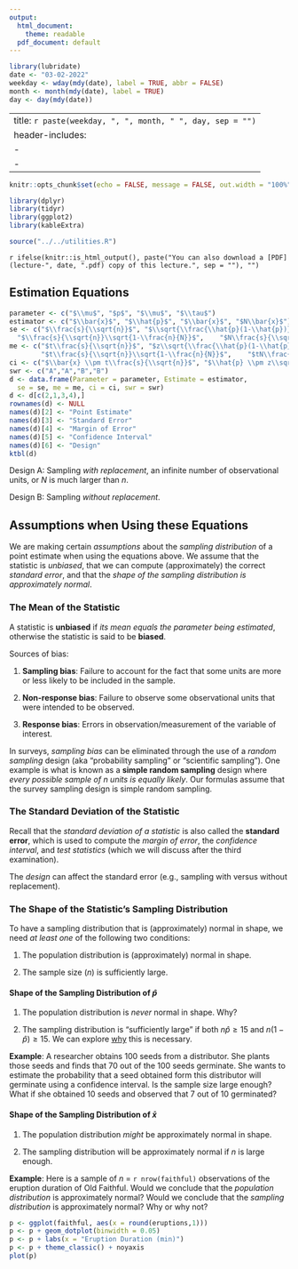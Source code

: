 ```yaml
---
output:
  html_document:
    theme: readable
  pdf_document: default
---
```


```r
library(lubridate)
date <- "03-02-2022"
weekday <- wday(mdy(date), label = TRUE, abbr = FALSE)
month <- month(mdy(date), label = TRUE)
day <- day(mdy(date))
```

---
title: `r paste(weekday, ", ", month, " ", day, sep = "")`
header-includes:
  - \usepackage{float}
  - \usepackage{booktabs}
---

```r
knitr::opts_chunk$set(echo = FALSE, message = FALSE, out.width = "100%", fig.width = 9, fig.align = "center", cache = FALSE, dev = ifelse(knitr::is_html_output(), "png", "pdf"))
```

```r
library(dplyr)
library(tidyr)
library(ggplot2)
library(kableExtra)
```

```r
source("../../utilities.R")
```

`r ifelse(knitr::is_html_output(), paste("You can also download a [PDF](lecture-", date, ".pdf) copy of this lecture.", sep = ""), "")`

## Estimation Equations

```r
parameter <- c("$\\mu$", "$p$", "$\\mu$", "$\\tau$")
estimator <- c("$\\bar{x}$", "$\\hat{p}$", "$\\bar{x}$", "$N\\bar{x}$")
se <- c("$\\frac{s}{\\sqrt{n}}$", "$\\sqrt{\\frac{\\hat{p}(1-\\hat{p})}{n}}$", 
  "$\\frac{s}{\\sqrt{n}}\\sqrt{1-\\frac{n}{N}}$",    "$N\\frac{s}{\\sqrt{n}}\\sqrt{1-\\frac{n}{N}}$")
me <- c("$t\\frac{s}{\\sqrt{n}}$", "$z\\sqrt{\\frac{\\hat{p}(1-\\hat{p})}{n}}$",
        "$t\\frac{s}{\\sqrt{n}}\\sqrt{1-\\frac{n}{N}}$",    "$tN\\frac{s}{\\sqrt{n}}\\sqrt{1-\\frac{n}{N}}$")
ci <- c("$\\bar{x} \\pm t\\frac{s}{\\sqrt{n}}$", "$\\hat{p} \\pm z\\sqrt{\\frac{\\hat{p}(1-\\hat{p})}{n}}$", "$\\bar{x} \\pm t\\frac{s}{\\sqrt{n}}\\sqrt{1-\\frac{n}{N}}$",    "$N\\bar{x} \\pm tN\\frac{s}{\\sqrt{n}}\\sqrt{1-\\frac{n}{N}}$")
swr <- c("A","A","B","B")
d <- data.frame(Parameter = parameter, Estimate = estimator, 
  se = se, me = me, ci = ci, swr = swr)
d <- d[c(2,1,3,4),]
rownames(d) <- NULL
names(d)[2] <- "Point Estimate"
names(d)[3] <- "Standard Error"
names(d)[4] <- "Margin of Error"
names(d)[5] <- "Confidence Interval"
names(d)[6] <- "Design"
ktbl(d)
```

Design A: Sampling *with replacement*, an infinite number of observational units, or $N$ is much larger than $n$. 

Design B: Sampling *without replacement*. 

## Assumptions when Using these Equations

We are making certain *assumptions* about the *sampling distribution* of a point estimate when using the equations above. We assume that the statistic is *unbiased*, that we can compute (approximately) the correct *standard error*, and that the *shape of the sampling distribution is approximately normal*.

### The Mean of the Statistic

A statistic is **unbiased** if *its mean equals the parameter being estimated*, otherwise the statistic is said to be **biased**. 

Sources of bias:

1. **Sampling bias**: Failure to account for the fact that some units are more or less likely to be included in the sample. 

2. **Non-response bias**: Failure to observe some observational units that were intended to be observed.

3. **Response bias**: Errors in observation/measurement of the variable of interest.  

In surveys, *sampling bias* can be eliminated through the use of a *random sampling* design (aka "probability sampling" or "scientific sampling"). One example is what is known as a **simple random sampling** design where *every possible sample of $n$ units is equally likely*. Our formulas assume that the survey sampling design is simple random sampling. 

### The Standard Deviation of the Statistic

Recall that the *standard deviation of a statistic* is also called the **standard error**, which is used to compute the *margin of error*, the *confidence interval*, and *test statistics* (which we will discuss after the third examination).

The *design* can affect the standard error (e.g., sampling with versus without replacement).

### The Shape of the Statistic's Sampling Distribution

To have a sampling distribution that is (approximately) normal in shape, we need *at least one* of the following two conditions:

1. The population distribution is (approximately) normal in shape.

2. The sample size ($n$) is sufficiently large.

#### Shape of the Sampling Distribution of $\hat{p}$

1. The population distribution is *never* normal in shape. Why?

2. The sampling distribution is "sufficiently large" if both $n\hat{p} \ge 15$ and  $n(1-\hat{p}) \ge 15$. We can explore [why](http://digitalfirst.bfwpub.com/stats_applet/stats_applet_20_ciprop.html) this is necessary.

**Example**: A researcher obtains 100 seeds from a distributor. She plants those seeds and finds that 70 out of the 100 seeds germinate. She wants to estimate the probability that a seed obtained form this distributor will germinate using a confidence interval. Is the sample size large enough? What if she obtained 10 seeds and observed that 7 out of 10 germinated?

\vspace{2cm}

#### Shape of the Sampling Distribution of $\bar{x}$

1. The population distribution *might* be approximately normal in shape.

2. The sampling distribution will be approximately normal if $n$ is large enough.

**Example**: Here is a sample of $n$ = `r nrow(faithful)` observations of the eruption duration of Old Faithful. Would we conclude that the *population distribution* is approximately normal? Would we conclude that the *sampling distribution* is approximately normal? Why or why not?
```r
p <- ggplot(faithful, aes(x = round(eruptions,1))) 
p <- p + geom_dotplot(binwidth = 0.05)
p <- p + labs(x = "Eruption Duration (min)")
p <- p + theme_classic() + noyaxis
plot(p)
```
